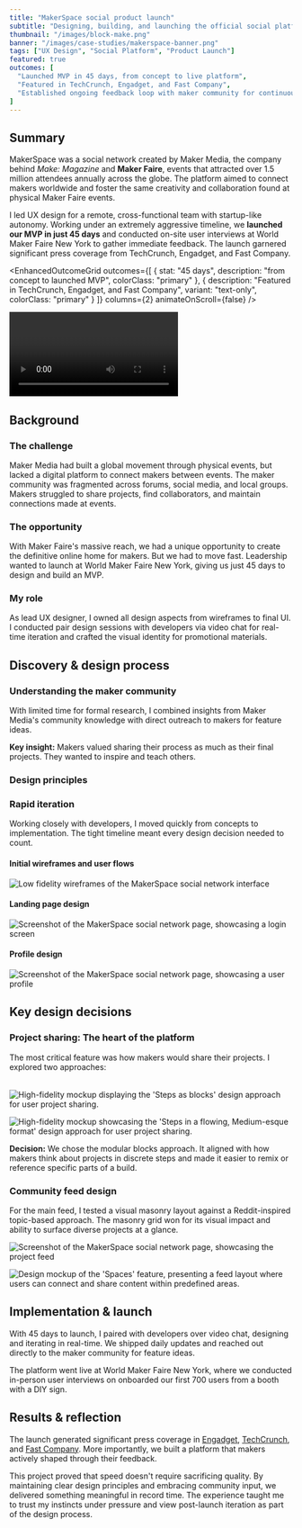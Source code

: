 ```yaml
---
title: "MakerSpace social product launch"
subtitle: "Designing, building, and launching the official social platform of the maker movement"
thumbnail: "/images/block-make.png"
banner: "/images/case-studies/makerspace-banner.png"
tags: ["UX Design", "Social Platform", "Product Launch"]
featured: true
outcomes: [
  "Launched MVP in 45 days, from concept to live platform",
  "Featured in TechCrunch, Engadget, and Fast Company",
  "Established ongoing feedback loop with maker community for continuous iteration"
]
---
```



## Summary

<ProjectDetails 
goal="Build a social platform that brings the collaborative spirit of Maker Faire online"
responsibilities="UX &amp; visual design, art direction, cross-functional collaboration"
duration="45 days to MVP"
/>

MakerSpace was a social network created by Maker Media, the company behind *Make: Magazine* and **Maker Faire**, events that attracted over 1.5 million attendees annually across the globe. The platform aimed to connect makers worldwide and foster the same creativity and collaboration found at physical Maker Faire events.

I led UX design for a remote, cross-functional team with startup-like autonomy. Working under an extremely aggressive timeline, we **launched our MVP in just 45 days** and conducted on-site user interviews at World Maker Faire New York to gather immediate feedback. The launch garnered significant press coverage from TechCrunch, Engadget, and Fast Company.

<EnhancedOutcomeGrid 
  outcomes={[
    {
      stat: "45 days",
      description: "from concept to launched MVP",
      colorClass: "primary"
    },
    {
      description: "Featured in TechCrunch, Engadget, and Fast Company",
      variant: "text-only",
      colorClass: "primary"
    }
  ]}
  columns={2}
  animateOnScroll={false}
/>

<Video 
  playbackId="8eU8CRYS63PnHZBS02XonuGFhIhqrx43KS3SunLncsU00" 
  title="Introducing Makerspace" 
/>

<FeaturedQuote
  quote="Josh is not about just trying to out-creative the next designer, but really listens to the user and uses his powers of observation for good."
  authorName="Clair Whitmer"
  authorTitle="Head of Consumer Experience at Make:"
  authorImage="/images/portrait-clair.png"
/>

## Background

### The challenge

Maker Media had built a global movement through physical events, but lacked a digital platform to connect makers between events. The maker community was fragmented across forums, social media, and local groups. Makers struggled to share projects, find collaborators, and maintain connections made at events.

### The opportunity

With Maker Faire's massive reach, we had a unique opportunity to create the definitive online home for makers. But we had to move fast. Leadership wanted to launch at World Maker Faire New York, giving us just 45 days to design and build an MVP.

### My role

As lead UX designer, I owned all design aspects from wireframes to final UI. I conducted pair design sessions with developers via video chat for real-time iteration and crafted the visual identity for promotional materials.

## Discovery & design process

### Understanding the maker community

With limited time for formal research, I combined insights from Maker Media's community knowledge with direct outreach to makers for feature ideas. 

**Key insight:** Makers valued sharing their process as much as their final projects. They wanted to inspire and teach others.

### Design principles

<Table
  headers={['Principle', 'Why it matters', 'How we applied it']}
  data={[
    ['Show the journey', 'Makers learn from process, not just outcomes', 'Multi-step project documentation'],
    ['Make collaboration visible', 'Community thrives on helping each other', 'Comments, remixes, and co-creator credits'],
    ['Welcome all skill levels', 'Everyone starts somewhere', 'No gatekeeping in UI language or features']
  ]}
  variant="compact"
/>

### Rapid iteration

Working closely with developers, I moved quickly from concepts to implementation. The tight timeline meant every design decision needed to count.

#### Initial wireframes and user flows
![Low fidelity wireframes of the MakerSpace social network interface](/images/case-studies/makerspace-mobile.png)

#### Landing page design
![Screenshot of the MakerSpace social network page, showcasing a login screen](/images/case-studies/makerspace-landing.png)

#### Profile design
![Screenshot of the MakerSpace social network page, showcasing a user profile](/images/case-studies/makerspace-profile.png)

## Key design decisions

### Project sharing: The heart of the platform

The most critical feature was how makers would share their projects. I explored two approaches:

<Table
  headers={['Approach', 'Concept', 'Pros', 'Cons']}
  data={[
    ['Steps as blocks', 'Modular units for each step', 'Easy to reorder, clear structure', 'Less narrative flow'],
    ['Flowing narrative', 'Medium-style continuous story', 'Better for storytelling', 'Harder to scan steps']
  ]}
  variant="compact"
/>

![High-fidelity mockup displaying the 'Steps as blocks' design approach for user project sharing.](/images/case-studies/makerspace-project-a.png)

![High-fidelity mockup showcasing the 'Steps in a flowing, Medium-esque format' design approach for user project sharing.](/images/case-studies/makerspace-project-b.png)

**Decision:** We chose the modular blocks approach. It aligned with how makers think about projects in discrete steps and made it easier to remix or reference specific parts of a build.

### Community feed design

For the main feed, I tested a visual masonry layout against a Reddit-inspired topic-based approach. The masonry grid won for its visual impact and ability to surface diverse projects at a glance.

![Screenshot of the MakerSpace social network page, showcasing the project feed](/images/case-studies/makerspace-masonry.png)

![Design mockup of the 'Spaces' feature, presenting a feed layout where users can connect and share content within predefined areas.](/images/case-studies/makerspace-reddit.png)

## Implementation & launch

With 45 days to launch, I paired with developers over video chat, designing and iterating in real-time. We shipped daily updates and reached out directly to the maker community for feature ideas.

The platform went live at World Maker Faire New York, where we conducted in-person user interviews on onboarded our first 700 users from a booth with a DIY sign. 
## Results & reflection

The launch generated significant press coverage in [Engadget](http://www.engadget.com/2015/05/12/make-makerspace-network/), [TechCrunch](http://techcrunch.com/2015/05/12/maker-faire-goes-online-with-a-new-social-network-for-makers-called-makerspace/), and [Fast Company](http://www.fastcompany.com/3045505/maker-faire-founder-dale-dougherty-on-the-past-present-and-online-future-of-the-maker-moveme). More importantly, we built a platform that makers actively shaped through their feedback.

This project proved that speed doesn't require sacrificing quality. By maintaining clear design principles and embracing community input, we delivered something meaningful in record time. The experience taught me to trust my instincts under pressure and view post-launch iteration as part of the design process.